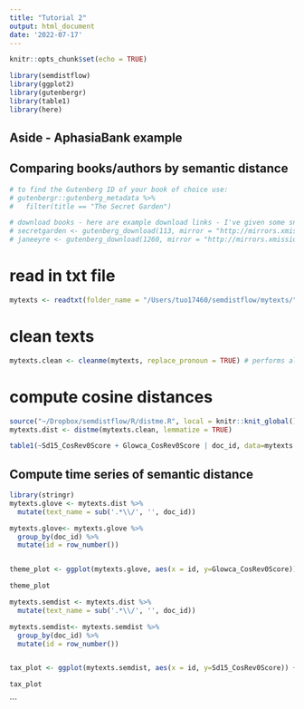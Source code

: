 ```yaml
---
title: "Tutorial 2"
output: html_document
date: '2022-07-17'
---
```


```r
knitr::opts_chunk$set(echo = TRUE)

library(semdistflow)
library(ggplot2)
library(gutenbergr)
library(table1)
library(here)
```

## Aside - AphasiaBank example


## Comparing books/authors by semantic distance

```r
# to find the Gutenberg ID of your book of choice use:
# gutenbergr::gutenberg_metadata %>%
#   filter(title == "The Secret Garden")

# download books - here are example download links - I've given some snippets of Roald Dahl vs. Charlotte Bronte in the /mytexts folder
# secretgarden <- gutenberg_download(113, mirror = "http://mirrors.xmission.com/gutenberg/")
# janeeyre <- gutenberg_download(1260, mirror = "http://mirrors.xmission.com/gutenberg/")
```

# read in txt file
```r
mytexts <- readtxt(folder_name = "/Users/tuo17460/semdistflow/mytexts/") # input path name to folder containing .txt file(s)
```

# clean texts
```r
mytexts.clean <- cleanme(mytexts, replace_pronoun = TRUE) # performs all cleaning functions on the texts in mytexts
```

# compute cosine distances
```r
source("~/Dropbox/semdistflow/R/distme.R", local = knitr::knit_global())
mytexts.dist <- distme(mytexts.clean, lemmatize = TRUE)
```

```r
table1(~Sd15_CosRev0Score + Glowca_CosRev0Score | doc_id, data=mytexts.dist)
```

## Compute time series of semantic distance
```r
library(stringr)
mytexts.glove <- mytexts.dist %>% 
  mutate(text_name = sub('.*\\/', '', doc_id))

mytexts.glove<- mytexts.glove %>%
  group_by(doc_id) %>% 
  mutate(id = row_number())


theme_plot <- ggplot(mytexts.glove, aes(x = id, y=Glowca_CosRev0Score)) +  geom_line(color="#02401BD9") + facet_grid(~text_name, scales="free")

theme_plot
```

```r
mytexts.semdist <- mytexts.dist %>% 
  mutate(text_name = sub('.*\\/', '', doc_id))

mytexts.semdist<- mytexts.semdist %>%
  group_by(doc_id) %>% 
  mutate(id = row_number())


tax_plot <- ggplot(mytexts.semdist, aes(x = id, y=Sd15_CosRev0Score)) +  geom_line(color="#EBCC2AA3") + facet_grid(~text_name, scales="free")

tax_plot
```
```

